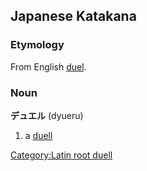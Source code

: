 ==Japanese Katakana==
[[Category:Latin root duell]]
===Etymology===
From English [[duel]].
===Noun===
'''デュエル''' (dyueru)

#a [[duell]]